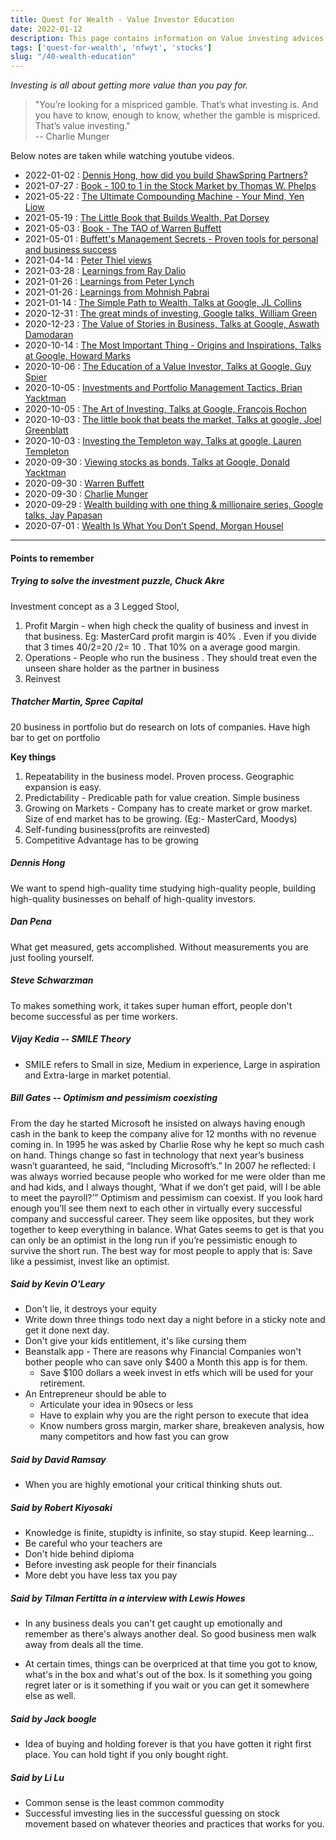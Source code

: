```yaml
---
title: Quest for Wealth - Value Investor Education
date: 2022-01-12
description: This page contains information on Value investing advices and experiences shared by some successful investors all over the world
tags: ['quest-for-wealth', 'nfwyt', 'stocks']
slug: "/40-wealth-education"
---
```


*Investing is all about getting more value than you pay for.*

> "You’re looking for a mispriced gamble. That’s what investing is. And you have to know, enough to know, whether the gamble is mispriced. That’s value investing."    
> -- Charlie Munger    

Below notes are taken while watching youtube videos. 

* 2022-01-02 : [Dennis Hong, how did you build ShawSpring Partners?](../137-qfw-dennis-hong)
* 2021-07-27 : [Book - 100 to 1 in the Stock Market by Thomas W. Phelps](../116-100-to-1-thomas-phelps)
* 2021-05-22 : [The Ultimate Compounding Machine - Your Mind, Yen Liow](../100-qfw-yen-liow)
* 2021-05-19 : [The Little Book that Builds Wealth, Pat Dorsey](../98-qfw-pat-dorsey)
* 2021-05-03 : [Book - The TAO of Warren Buffett](../95-qfw-tao-of-warren-buffett)
* 2021-05-01 : [Buffett's Management Secrets - Proven tools for personal and business success](../94-qfw-wb-management-secrets)
* 2021-04-14 : [Peter Thiel views](../91-peter-thiel-views)
* 2021-03-28 : [Learnings from Ray Dalio](../89-ray-dalio)
* 2021-01-26 : [Learnings from Peter Lynch](../80-qfw-peter-lynch)
* 2021-01-26 : [Learnings from Mohnish Pabrai](../79-qfw-mohnish-pabrai)
* 2021-01-14 : [The Simple Path to Wealth, Talks at Google, JL Collins](../76-qfw-jl-collins)
* 2020-12-31 : [The great minds of investing, Google talks, William Green](../71-qfw-william-green)
* 2020-12-23 : [The Value of Stories in Business, Talks at Google, Aswath Damodaran](../70-qfw-aswath-damodaran)
* 2020-10-14 : [The Most Important Thing - Origins and Inspirations, Talks at Google, Howard Marks](../69-qfw-howard-marks)
* 2020-10-06 : [The Education of a Value Investor, Talks at Google, Guy Spier](../68-qfw-guy-spier)
* 2020-10-05 : [Investments and Portfolio Management Tactics, Brian Yacktman](../67-qfw-brian-yacktman)
* 2020-10-05 : [The Art of Investing, Talks at Google, François Rochon](../66-qfw-francois-rochon)
* 2020-10-03 : [The little book that beats the market, Talks at google, Joel Greenblatt](../65-qfw-joel-greenblatt)
* 2020-10-03 : [Investing the Templeton way, Talks at google, Lauren Templeton](../64-qfw-lauren-templeton)
* 2020-09-30 : [Viewing stocks as bonds, Talks at Google, Donald Yacktman](../63-qfw-donald-yacktman)
* 2020-09-30 : [Warren Buffett](../61-qfw-warren-buffett)
* 2020-09-30 : [Charlie Munger](../60-qfw-charlie-munger)
* 2020-09-29 : [Wealth building with one thing & millionaire series, Google talks, Jay Papasan](../62-qfw-jay-papasan)
* 2020-07-01 : [Wealth Is What You Don’t Spend, Morgan Housel](../59-qfw-morgan-housel)

* * *

#### Points to remember

##### Trying to solve the investment puzzle, Chuck Akre

Investment concept as a 3 Legged Stool,     
1. Profit Margin - when high check the quality of business and invest in that business. Eg: MasterCard profit margin is  40% . Even if you divide that 3 times 40/2=20 /2= 10 . That 10% on a average good margin. 
2. Operations - People who run the business . They should treat even the unseen share holder as the partner in business
3. Reinvest

##### Thatcher Martin, Spree Capital

20 business in portfolio but do research on lots of companies. Have high bar to get on portfolio

**Key things**     

1. Repeatability in the business model. Proven process. Geographic expansion is easy.
2. Predictability - Predicable path for value creation. Simple business
3. Growing on Markets - Company has to create market or grow market. Size of end market has to be growing. (Eg:- MasterCard, Moodys)
4. Self-funding business(profits are reinvested)
5. Competitive Advantage has to be growing

##### Dennis Hong

We want to spend high-quality time studying high-quality people, building high-quality businesses on behalf of high-quality investors.

##### Dan Pena

What get measured, gets accomplished. Without measurements you are just fooling yourself. 

##### Steve Schwarzman

To makes something work, it takes super human effort, people don't become successful as per time workers. 

##### Vijay Kedia -- SMILE Theory

* SMILE refers to Small in size, Medium in experience, Large in aspiration and Extra-large in market potential.

##### Bill Gates -- Optimism and pessimism coexisting

From the day he started Microsoft he insisted on always having enough cash in the bank to keep the company alive for 12 months with no revenue coming in. In 1995 he was asked by Charlie Rose why he kept so much cash on hand. Things change so fast in technology that next year’s business wasn’t guaranteed, he said, “Including Microsoft’s.” In 2007 he reflected: I was always worried because people who worked for me were older than me and had kids, and I always thought, ‘What if we don’t get paid, will I be able to meet the payroll?’” Optimism and pessimism can coexist. If you look hard enough you’ll see them next to each other in virtually every successful company and successful career. They seem like opposites, but they work together to keep everything in balance. What Gates seems to get is that you can only be an optimist in the long run if you’re pessimistic enough to survive the short run. The best way for most people to apply that is: Save like a pessimist, invest like an optimist.

##### Said by Kevin O'Leary

* Don't lie, it destroys your equity
* Write down three things todo next day a night before in a sticky note and get it done next day.
* Don't give your kids entitlement, it's like cursing them
* Beanstalk app - There are reasons why Financial Companies won't bother people who can save only $400 a Month this app is for them. 
  + Save $100 dollars a week invest in etfs which will be used for your retirement. 
* An Entrepreneur should be able to 
  + Articulate your idea in 90secs or less
  + Have to explain why you are the right person to execute that idea
  + Know numbers gross margin, marker share, breakeven analysis, how many competitors and how fast you can grow

##### Said by David Ramsay

* When you are highly emotional your critical thinking shuts out. 

##### Said by Robert Kiyosaki

* Knowledge is finite, stupidty is infinite, so stay stupid. Keep learning…
* Be careful who your teachers are
* Don't hide behind diploma
* Before investing ask people for their financials
* More debt you have less tax you pay
 

##### Said by Tilman Fertitta in a interview with Lewis Howes

* In any business deals you can't get caught up emotionally and remember as there's always another deal. So good business men walk away from deals all the time. 

* At certain times, things can be overpriced at that time you got to know, what's in the box and what's out of the box. Is it something you going regret later or is it something if you wait or you can get it somewhere else as well.

##### Said by Jack boogle

* Idea of buying and holding forever is that you have gotten it right first place. You can hold tight if you only bought right.

##### Said by Li Lu

* Common sense is the least common commodity
* Successful imvesting lies in the successful guessing on stock movement based on whatever theories and practices that works for you.